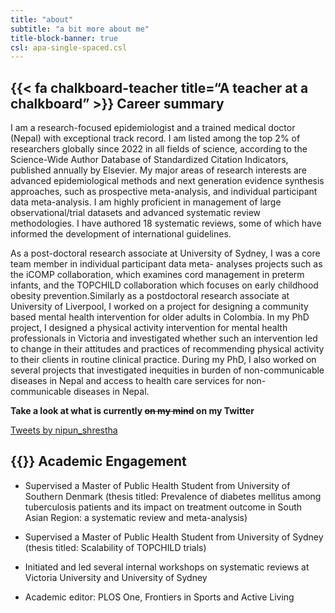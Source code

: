 ```yaml
---
title: "about"
subtitle: "a bit more about me"
title-block-banner: true
csl: apa-single-spaced.csl
---
```


## {{< fa chalkboard-teacher title="A teacher at a chalkboard" >}} Career summary

I am a research-focused epidemiologist and a trained medical doctor (Nepal) with exceptional track record. I am listed among the top 2% of researchers globally since 2022 in all fields of science, according to the Science-Wide Author Database of Standardized Citation Indicators, published annually by Elsevier. My major areas of research interests are advanced epidemiological methods and next generation evidence synthesis approaches, such as prospective meta-analysis, and individual participant data meta-analysis. I am highly proficient in management of large observational/trial datasets and advanced systematic review methodologies. I have authored 18 systematic reviews, some of which have informed the development of international guidelines.

As a post-doctoral research associate at University of Sydney, I was a core team member in individual participant data meta- analyses projects such as the iCOMP collaboration, which examines cord management in preterm infants, and the TOPCHILD collaboration which focuses on early childhood obesity prevention.Similarly as a postdoctoral research associate at University of Liverpool, I worked on a project for designing a community based mental health intervention for older adults in Colombia. In my PhD project, I designed a physical activity intervention for mental health professionals in Victoria and investigated whether such an intervention led to change in their attitudes and practices of recommending physical activity to their clients in routine clinical practice. During my PhD, I also worked on several projects that investigated inequities in burden of non-communicable diseases in Nepal and access to health care services for non-communicable diseases in Nepal.

::: column-margin
::: {.center-text .extra-small-text .dark-gray-text .topbr}
**Take a look at what is currently ~~on my mind~~ on my Twitter**
:::

```{=html}

<a class="twitter-timeline" data-width="500" data-height="500" href="https://twitter.com/nipun_shrestha?ref_src=twsrc%5Etfw">Tweets by nipun_shrestha</a>
<script async src="https://platform.twitter.com/widgets.js" charset="utf-8"></script>
```
:::

## {{<fa book>}} Academic Engagement

-   Supervised a Master of Public Health Student from University of Southern Denmark (thesis titled: Prevalence of diabetes mellitus among tuberculosis patients and its impact on treatment outcome in South Asian Region: a systematic review and meta-analysis)

-   Supervised a Master of Public Health Student from University of Sydney (thesis titled: Scalability of TOPCHILD trials)

-   Initiated and led several internal workshops on systematic reviews at Victoria University and University of Sydney

-   Academic editor: PLOS One, Frontiers in Sports and Active Living
